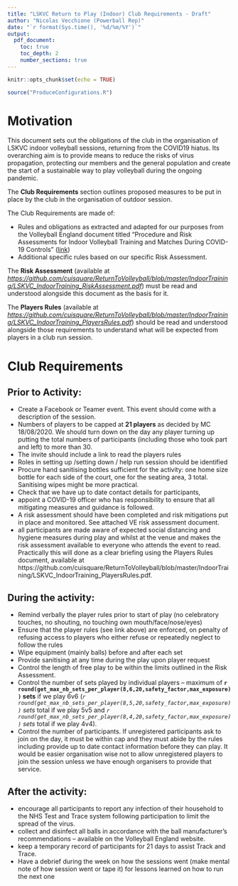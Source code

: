 ```yaml
---
title: "LSKVC Return to Play (Indoor) Club Requirements - Draft"
author: "Nicolas Vecchione (Powerball Rep)"
date: "`r format(Sys.time(), '%d/%m/%Y')`"
output: 
  pdf_document:
    toc: true
    toc_depth: 2
    number_sections: true
---
```


```r
knitr::opts_chunk$set(echo = TRUE)
```

```r
source("ProduceConfigurations.R")
```

# Motivation {-}

This document sets out the obligations of the club in the organisation of LSKVC indoor volleyball sessions, returning from the COVID19 hiatus. Its overarching aim is to provide means to reduce the risks of virus propagation, protecting our members and the general population and create the start of a sustainable way to play volleyball during the ongoing pandemic. 

The **Club Requirements** section outlines proposed measures to be put in place by the club in the organisation of outdoor session.

The Club Requirements are made of:

* Rules and obligations as extracted and adapted for our purposes from the Volleyball England document titled "Procedure and Risk Assessments for Indoor Volleyball Training and Matches
During COVID- 19 Controls" ([link](https://media.volleyballengland.org/docs/Return%20to%20play%20indoor%20volleyball%20-%20risk%20assessment.pdf))
* Additional specific rules based on our specific Risk Assessment.

The **Risk Assessment** (available at  *[https://github.com/cuisquare/ReturnToVolleyball/blob/master/IndoorTraining/LSKVC_IndoorTraining_RiskAssessment.pdf](https://github.com/cuisquare/ReturnToVolleyball/blob/master/IndoorTraining/LSKVC_IndoorTraining_RiskAssessment.pdf)*) must be read and understood alongside this document as the basis for it.

The **Players Rules** (available at *[https://github.com/cuisquare/ReturnToVolleyball/blob/master/IndoorTraining/LSKVC_IndoorTraining_PlayersRules.pdf](https://github.com/cuisquare/ReturnToVolleyball/blob/master/IndoorTraining/LSKVC_IndoorTraining_PlayersRules.pdf)*) should be read and understood alongside those requirements to understand what will be expected from players in a club run session.

\newpage
# Club Requirements 

## Prior to Activity:
* Create a Facebook or Teamer event. This event should come with a description of the session.
* Numbers of players to be capped at **21 players** as decided by MC 18/08/2020. We should turn down on the day any player turning up putting the total numbers of participants (including those who took part and left) to more than 30. 
* The invite should include a link to read the players rules 
* Roles in setting up /setting down / help run session should be identified
* Procure hand sanitising bottles sufficient for the activity: one home size bottle for each side of the court, one for the seating area, 3 total. Sanitising wipes might be more practical.
* Check that we have up to date contact details for participants, 
* appoint a COVID-19 officer who has responsibility to ensure that all mitigating measures and guidance is followed.
* A risk assessment should have been completed and risk mitigations put in place and monitored. See attached VE risk assessment document.
* all participants are made aware of expected social distancing and hygiene measures during play and whilst at the venue and makes  the risk assessment available to everyone who attends the event to read. Practically this will done as a clear briefing using the Players Rules document, available at https://github.com/cuisquare/ReturnToVolleyball/blob/master/IndoorTraining/LSKVC_IndoorTraining_PlayersRules.pdf.

## During the activity:
* Remind verbally the player rules prior to start of play (no celebratory touches, no shouting, no touching own mouth/face/nose/eyes)
* Ensure that the player rules (see link above) are enforced, on penalty of refusing access to players who either refuse or repeatedly neglect to follow the rules
* Wipe equipment (mainly balls) before and after each set
* Provide sanitising at any time during the play upon player request
* Control the length of free play to be within the limits outlined in the Risk Assessment.
* Control the number of sets played by individual players – maximum of **`r round(get_max_nb_sets_per_player(8,6,20,safety_factor,max_exposure))` sets** if we play 6v6 (*`r round(get_max_nb_sets_per_player(8,5,20,safety_factor,max_exposure))` sets* total if we play 5v5 and *`r round(get_max_nb_sets_per_player(8,4,20,safety_factor,max_exposure))` sets* total if we play 4v4).
* Control the number of participants. If unregistered participants ask to join on the day, it must be within cap and they must abide by the rules including provide up to date contact information before they can play. It would be easier organisation wise not to allow unregistered players to join the session unless we have enough organisers to provide that service.

## After the activity:
* encourage all participants to report any infection of their household to the NHS Test and Trace system following participation to limit the spread of the virus.
* collect and disinfect all balls in accordance with the ball manufacturer’s recommendations – available on the Volleyball England website.
* keep a temporary record of participants for 21 days to assist Track and Trace. 
* Have a debrief during the week on how the sessions went (make mental note of how session went or tape it) for lessons learned on how to run the next one

